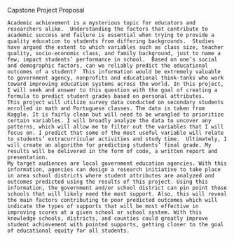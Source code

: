 Capstone Project Proposal 

	Academic achievement is a mysterious topic for educators and researchers alike.  Understanding the factors that contribute to academic success and failure is essential when trying to provide a quality education to students from differing backgrounds.  Studies have argued the extent to which variables such as class size, teacher quality, socio-economic class, and family background, just to name a few, impact students’ performance in school.  Based on one’s social and demographic factors, can we reliably predict the educational outcomes of a student?  This information would be extremely valuable to government agency, nonprofits and educational think-tanks who work toward improving education systems across the world. In this project, I will seek and answer to this question with the goal of creating a formula to predict student grades based on personal attributes. 
	This project will utilize survey data conducted on secondary students enrolled in math and Portuguese classes. The data is taken from Kaggle. It is fairly clean but will need to be wrangled to prioritize certain variables. I will broadly analyze the data to uncover any patterns, which will allow me to filter out the variables that I will focus on. I predict that some of the most useful variable will relate to students’ extracurricular activities and study time.  Ultimately, I will create an algorithm for predicting students’ final grade. My results will be delivered in the form of code, a written report and presentation. 
	My target audiences are local government education agencies. With this information, agencies can design a research initiative to take place in area school districts where student attributes are analyzed and outcomes predicted using the results of this project. Using this information, the government and/or school district can pin point those schools that will likely need the most support. Also, this will reveal the main factors contributing to poor predicted outcomes which will indicate the types of supports that will be most effective in improving scores at a given school or school system. With this knowledge schools, districts, and counties could greatly improve student achievement with pointed supports, getting closer to the goal of educational equity for all students.